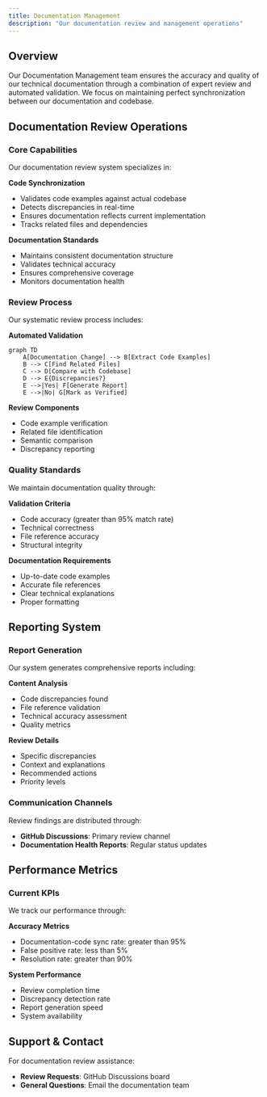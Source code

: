 ```yaml
---
title: Documentation Management
description: "Our documentation review and management operations"
---
```


## Overview

Our Documentation Management team ensures the accuracy and quality of our technical documentation through a combination of expert review and automated validation. We focus on maintaining perfect synchronization between our documentation and codebase.

## Documentation Review Operations

### Core Capabilities

Our documentation review system specializes in:

**Code Synchronization**
- Validates code examples against actual codebase
- Detects discrepancies in real-time
- Ensures documentation reflects current implementation
- Tracks related files and dependencies

**Documentation Standards**
- Maintains consistent documentation structure
- Validates technical accuracy
- Ensures comprehensive coverage
- Monitors documentation health

### Review Process

Our systematic review process includes:

**Automated Validation**
```mermaid
graph TD
    A[Documentation Change] --> B[Extract Code Examples]
    B --> C[Find Related Files]
    C --> D[Compare with Codebase]
    D --> E{Discrepancies?}
    E -->|Yes| F[Generate Report]
    E -->|No| G[Mark as Verified]
```

**Review Components**
- Code example verification
- Related file identification
- Semantic comparison
- Discrepancy reporting

### Quality Standards

We maintain documentation quality through:

**Validation Criteria**
- Code accuracy (greater than 95% match rate)
- Technical correctness
- File reference accuracy
- Structural integrity

**Documentation Requirements**
- Up-to-date code examples
- Accurate file references
- Clear technical explanations
- Proper formatting

## Reporting System

### Report Generation

Our system generates comprehensive reports including:

**Content Analysis**
- Code discrepancies found
- File reference validation
- Technical accuracy assessment
- Quality metrics

**Review Details**
- Specific discrepancies
- Context and explanations
- Recommended actions
- Priority levels

### Communication Channels

Review findings are distributed through:

- **GitHub Discussions**: Primary review channel
- **Documentation Health Reports**: Regular status updates

## Performance Metrics

### Current KPIs

We track our performance through:

**Accuracy Metrics**
- Documentation-code sync rate: greater than 95%
- False positive rate: less than 5%
- Resolution rate: greater than 90%

**System Performance**
- Review completion time
- Discrepancy detection rate
- Report generation speed
- System availability

## Support & Contact

For documentation review assistance:

- **Review Requests**: GitHub Discussions board
- **General Questions**: Email the documentation team
